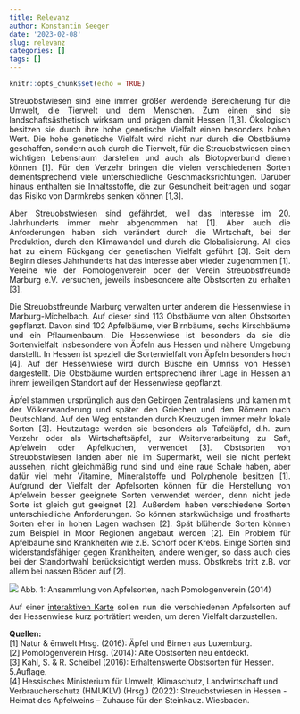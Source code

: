 ```yaml
---
title: Relevanz
author: Konstantin Seeger
date: '2023-02-08'
slug: relevanz
categories: []
tags: []
---
```



```r
knitr::opts_chunk$set(echo = TRUE)
```


<div style="text-align: justify"> 
Streuobstwiesen sind eine immer größer werdende Bereicherung für die Umwelt, die Tierwelt und dem Menschen. Zum einen sind sie landschaftsästhetisch wirksam und prägen damit Hessen [1,3]. Ökologisch besitzen sie durch ihre hohe genetische Vielfalt einen besonders hohen Wert. Die hohe genetische Vielfalt wird nicht nur durch die Obstbäume geschaffen, sondern auch durch die Tierwelt, für die Streuobstwiesen einen wichtigen Lebensraum darstellen und auch als Biotopverbund dienen können [1]. Für den Verzehr bringen die vielen verschiedenen Sorten dementsprechend viele unterschiedliche Geschmacksrichtungen. Darüber hinaus enthalten sie Inhaltsstoffe, die zur Gesundheit beitragen und sogar das Risiko von Darmkrebs senken können [1,3].

Aber Streuobstwiesen sind gefährdet, weil das Interesse im 20. Jahrhunderts immer mehr abgenommen hat [1]. Aber auch die Anforderungen haben sich verändert durch die Wirtschaft, bei der Produktion, durch den Klimawandel und durch die Globalisierung. All dies hat zu einem Rückgang der genetischen Vielfalt geführt [3]. Seit dem Beginn dieses Jahrhunderts hat das Interesse aber wieder zugenommen [1]. Vereine wie der Pomologenverein oder der Verein Streuobstfreunde Marburg e.V. versuchen, jeweils insbesondere alte Obstsorten zu erhalten [3].

Die Streuobstfreunde Marburg verwalten unter anderem die Hessenwiese in Marburg-Michelbach. Auf dieser sind 113 Obstbäume von alten Obstsorten gepflanzt. Davon sind 102 Apfelbäume, vier Birnbäume, sechs Kirschbäume und ein Pflaumenbaum. Die Hessenwiese ist besonders da sie die Sortenvielfalt insbesondere von Äpfeln aus Hessen und nähere Umgebung darstellt. In Hessen ist speziell die Sortenvielfalt von Äpfeln besonders hoch [4]. Auf der Hessenwiese wird durch Büsche ein Umriss von Hessen dargestellt. Die Obstbäume wurden entsprechend ihrer Lage in Hessen an ihrem jeweiligen Standort auf der Hessenwiese gepflanzt.

Äpfel stammen ursprünglich aus den Gebirgen Zentralasiens und kamen mit der Völkerwanderung und später den Griechen und den Römern nach Deutschland. Auf den Weg entstanden durch Kreuzugen immer mehr lokale Sorten [3]. Heutzutage werden sie besonders als Tafeläpfel, d.h. zum Verzehr oder als Wirtschaftsäpfel, zur Weiterverarbeitung zu Saft, Apfelwein oder Apfelkuchen, verwendet [3]. Obstsorten von Streuobstwiesen landen aber nie im Supermarkt, weil sie nicht perfekt aussehen, nicht gleichmäßig rund sind und eine raue Schale haben, aber dafür viel mehr Vitamine, Mineralstoffe und Polyphenole besitzen [1]. Aufgrund der Vielfalt der Apfelsorten können für die Herstellung von Apfelwein besser geeignete Sorten verwendet werden, denn nicht jede Sorte ist gleich gut geeignet [2]. Außerdem haben verschiedene Sorten unterschiedliche Anforderungen. So können starkwüchsige und frostharte Sorten eher in hohen Lagen wachsen [2]. Spät blühende Sorten können zum Beispiel in Moor Regionen angebaut werden [2]. Ein Problem für Apfelbäume sind Krankheiten wie z.B. Schorf oder Krebs. Einige Sorten sind widerstandsfähiger gegen Krankheiten, andere weniger, so dass auch dies bei der Standortwahl berücksichtigt werden muss. Obstkrebs tritt z.B. vor allem bei nassen Böden auf [2].

![](aepfel_bild3.PNG)
Abb. 1: Ansammlung von Apfelsorten, nach Pomologenverein (2014)

Auf einer [interaktiven Karte](seegerkonstantin.github.io/genetische_vielfalt_lokal/2023/02/04/interaktive-map/) sollen nun die verschiedenen Apfelsorten auf der Hessenwiese kurz porträtiert werden, um deren Vielfalt darzustellen.

</div>


**Quellen:**   
[1] Natur & ēmwelt Hrsg. (2016): Äpfel und Birnen aus Luxemburg.   
[2] Pomologenverein Hrsg. (2014): Alte Obstsorten neu entdeckt.  
[3] Kahl, S. & R. Scheibel (2016): Erhaltenswerte Obstsorten für Hessen. 5.Auflage.   
[4] Hessisches Ministerium für Umwelt, Klimaschutz, Landwirtschaft und Verbraucherschutz (HMUKLV) (Hrsg.) (2022): Streuobstwiesen in Hessen - Heimat des Apfelweins – Zuhause für den Steinkauz. Wiesbaden.  